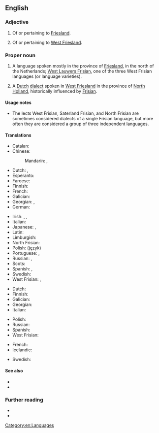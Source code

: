 ==English==
{{interwiktionary|code=fy}}

===Adjective===
{{en-adj|-|head=[[west|West]] [[Frisian]]}}

# Of or pertaining to [[Friesland]].
# {{lb|en|in the Netherlands}} Of or pertaining to [[West Friesland]].

===Proper noun===
{{en-proper noun|head=[[west|West]] [[Frisian]]}}

# A language spoken mostly in the province of [[Friesland]], in the north of the Netherlands; [[West Lauwers Frisian]], one of the three West Frisian languages (or language varieties).
# {{lb|en|in the Netherlands}} A [[Dutch]] [[dialect]] spoken in [[West Friesland]] in the province of [[North Holland]], historically influenced by [[Frisian]].

====Usage notes====
* The lects West Frisian, Saterland Frisian, and North Frisian are sometimes considered dialects of a single Frisian language, but more often they are considered a group of three independent languages.

====Translations====
{{trans-top|language spoken in Friesland}}
* Catalan: {{t+|ca|frisó occidental|m}}
* Chinese:
*: Mandarin: {{t|cmn|弗里西亞語|sc=Hani}}, {{t|cmn|弗里西亚语|tr=Fúlǐxīyà yǔ|sc=Hani}}
* Dutch: {{t+|nl|Fries|n}}, {{t|nl|Westerlauwers Fries|n}}
* Esperanto: {{t|eo|okcidentfrisa lingvo}}
* Faroese: {{t+|fo|vesturfrísiskt|n}}
* Finnish: {{t|fi|länsifriisi}}
* French: {{t+|fr|frison occidental|m}}
* Galician: {{t+|gl|frisón|m}}
* Georgian: {{t|ka|დასავლეთფრიზიული}}, {{t|ka|დასავლეთფრიზიული ენა}}
* German: {{t+|de|Westfriesisch|n}}
{{trans-mid}}
* Irish: {{t|ga|Freaslainnis|f}}, {{t|ga|Freaslainnis an Iarthir|f}}, {{t|ga|Freaslainnis Iartharach|f}}
* Italian: {{t|it|frisone occidentale|m}}
* Japanese: {{t+|ja|西フリジア語|tr=Nishi-furijia-go}}, {{t|ja|フリジア語|tr=Furijia-go}}
* Latin: {{t|la|frisice occidentalis|m}}
* Limburgish: {{t+|li|Wèsfriesj|n}}
* North Frisian: {{t|frr|Weestfrasch}}
* Polish: (język) {{t|pl|zachodniofryzyjski|m}}
* Portuguese: {{t+|pt|frísio|m}}, {{t+|pt|frisão|m}}
* Russian: {{t|ru|западнофри́зский|m}} {{qualifier|язы́к}}, {{t+|ru|фри́зский|m}} {{qualifier|язы́к}}
* Scots: {{t|sco|Wast Frisie}}
* Spanish: {{t+|es|frisón|m}}, {{t+|es|frisio|m}}
* Swedish: {{t+|sv|västfrisiska|c}}
* West Frisian: {{t|fy|Westerlauwersk Frysk}}, {{t|fy|West-Frysk}}
{{trans-bottom}}

{{trans-top|the Western Frisian dialect of Dutch}}
* Dutch: {{t|nl|West-Fries}}
* Finnish: {{t|fi|[[länsifriisiläinen]] [[murre]]}}
* Galician: {{t|gl|frisón occidental}}
* Georgian: {{t|ka|დასავლეთფრიზიული}}
* Italian: {{t|it|frisone occidentale|m}}
{{trans-mid}}
* Polish: {{t|pl|zachodniofryzyjski|m}}
* Russian: {{t|ru|западнофри́зский|m}} {{qualifier|язы́к}}
* Spanish: {{t|es|frisón occidental}}
* West Frisian: {{t|fy|West-Frysk}}
{{trans-bottom}}

{{checktrans-top}}<!-- Please distinguish between the Frisian language group, the West Frisian language (sometimes known as "Frisian"), and the West Frisian dialect.-->
* French: {{t+check|fr|frison|m}}
* Icelandic: {{t+check|is|frísneska|f}}
{{trans-mid}}
* Swedish: {{t+check|sv|frisiska|c}}
{{trans-bottom}}

====See also====
* {{langcat|fy}}
* {{langlist}}

===Further reading===
* {{pedia|West Frisian language}}
* {{ISO 639|1code=fy|3code=fry}}

[[Category:en:Languages]]
